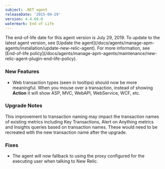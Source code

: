 ```yaml
---
subject: .NET agent
releaseDate: '2015-04-29'
version: 4.4.60.0
watermark: End of Life
---
```


<Callout variant="important">
  The end-of-life date for this agent version is July 29, 2019. To update to the latest agent version, see [Update the agent](/docs/agents/manage-apm-agents/installation/update-new-relic-agent). For more information, see [End-of-life policy](/docs/agents/manage-apm-agents/maintenance/new-relic-agent-plugin-end-life-policy).
</Callout>

### New Features

* Web transaction types (seen in tooltips) should now be more meaningful. When you mouse over a transaction, instead of showing **Action** it will show ASP, MVC, WebAPI, WebService, WCF, etc.

### Upgrade Notes

<Callout variant="important">
  This improvement to transaction naming may impact the transaction names of existing metrics including Key Transactions, Alert on Anything metrics and Insights queries based on transaction names. These would need to be recreated with the new transaction name after the upgrade.
</Callout>

### Fixes

* The agent will now fallback to using the proxy configured for the executing user when talking to New Relic.

